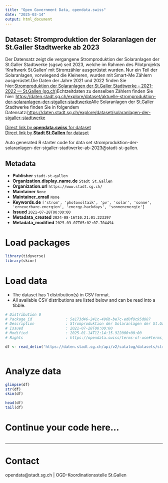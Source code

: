 ```yaml
---
title: "Open Government Data, opendata.swiss"
date: "2025-03-14"
output: html_document
---
```


## Dataset: Stromproduktion der Solaranlagen der St.Galler Stadtwerke ab 2023

Der Datensatz zeigt die vergangene Stromproduktion der Solaranlagen der St.Galler Stadtwerke (sgsw) seit 2023, welche im Rahmen des Pilotprojekts 'Kraftwerk St.Gallen' mit Stromzähler ausgerüstet wurden. Nur ein Teil der Solaranlagen, vorwiegend die Kleineren, wurden mit Smart-Me Zählern ausgerüstet.Die Daten der Jahre 2021 und 2022 finden Sie hier:[Stromproduktion der Solaranlagen der St.Galler Stadtwerke - 2021-2022 — St.Gallen (sg.ch)](https://daten.stadt.sg.ch/explore/dataset/stromproduktion-der-solaranlagen-der-stgaller-stadtwerke-2021-2022/table/?disjunctive.name&disjunctive.name_des_smart_me_zahlers&disjunctive.modultyp&disjunctive.leistung_modul_in_wp&sort=-additional_energy_import)Echtzeitdaten zu denselben Zählern finden Sie hier: [https://daten.stadt.sg.ch/explore/dataset/aktuelle-stromproduktion-der-solaranlagen-der-stgaller-stadtwerke](https://daten.stadt.sg.ch/explore/dataset/aktuelle-stromproduktion-der-solaranlagen-der-stgaller-stadtwerke)Alle Solaranlagen der St.Galler Stadtwerke finden Sie in folgendem Datensatz:[https://daten.stadt.sg.ch/explore/dataset/solaranlagen-der-stgaller-stadtwerke](https://daten.stadt.sg.ch/explore/dataset/solaranlagen-der-stgaller-stadtwerke)

[Direct link by **opendata.swiss** for dataset](https://opendata.swiss/de/dataset/stromproduktion-der-solaranlagen-der-st-galler-stadtwerke-ab-2023)<br>
[Direct link by **Stadt St.Gallen** for dataset](https://daten.stadt.sg.ch/explore/dataset/stromproduktion-der-solaranlagen-der-stgaller-stadtwerke-ab-2023/)

Auto generated R starter code for data set stromproduktion-der-solaranlagen-der-stgaller-stadtwerke-ab-2023@stadt-st-gallen.

## Metadata

- **Publisher** `stadt-st-gallen`
- **Organization.display_name.de** `Stadt St.Gallen`
- **Organization.url** `https://www.stadt.sg.ch/`
- **Maintainer** `None`
- **Maintainer_email** `None`
- **Keywords.de** `['strom', 'photovoltaik', 'pv', 'solar', 'sonne', 'erneuerbare-energien', 'energy-hackdays', 'sonnenenergie']`
- **Issued** `2021-07-28T00:00:00`
- **Metadata_created** `2024-08-16T10:21:01.223397`
- **Metadata_modified** `2025-03-07T05:02:07.704494`


# Load packages

```r

library(tidyverse)
library(skimr)

```

# Load data

-   The dataset has 1 distribution(s) in CSV format.
-   All available CSV distributions are listed below and can be read into a tibble.

```r

# Distribution 0
# Package_id               : 5e173d46-241c-496b-be7c-ed0f8c95d887
# Description              : Stromproduktion der Solaranlagen der St.Galler Stadtwerke ab 2023 (csv)
# Issued                   : 2021-07-28T00:00:00
# Modified                 : 2025-01-14T12:14:15.922000+00:00
# Rights                   : https://opendata.swiss/terms-of-use#terms_by

df <- read_delim('https://daten.stadt.sg.ch/api/v2/catalog/datasets/stromproduktion-der-solaranlagen-der-stgaller-stadtwerke-ab-2023/exports/csv?use_labels=true')



```

# Analyze data

```r

glimpse(df)
str(df)
skim(df)

head(df)
tail(df)

```

# Continue your code here...

```r

```

------------------------------------------------------------------------

# Contact

opendata@stadt.sg.ch | OGD-Koordinationsstelle St.Gallen
